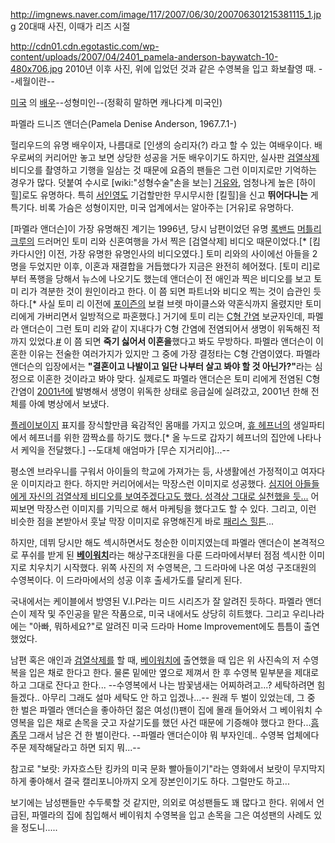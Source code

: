 http://imgnews.naver.com/image/117/2007/06/30/200706301215381115_1.jpg
20대때 사진, 이때가 리즈 시절

http://cdn01.cdn.egotastic.com/wp-content/uploads/2007/04/2401_pamela-anderson-baywatch-10-480x706.jpg
2010년 이후 사진, 위에 입었던 것과 같은 수영복을 입고 화보촬영 때. --세월이란--

[[미국]] 의 [[배우]]--성형미인--(정확히 말하면 캐나다계 미국인)

파멜라 드니즈 앤더슨(Pamela Denise Anderson, 1967.7.1-) 

헐리우드의 유명 배우이자, 나름대로 [인생의 승리자(?) 라고 할 수 있는 여배우이다. 배우로써의 커리어만 놓고 보면 상당한 성공을 거둔 배우이기도 하지만, 실사판 [[검열삭제]] 비디오를 촬영하고 기행을 일삼는 것 때문에 요즘의 팬들은 그런 이미지로만 기억하는 경우가 많다. 덧붙여 수시로 [wiki:"성형수술"손을 보는] [[거유]]와, 엄청나게 높은 [하이힐]로도 유명하다. 특히 [[서인영]]도 기겁할만한 무시무시한 [킬힐]을 신고 '''뛰어다니는''' 게 특기다. 비록 가슴은 성형이지만, 미국 업계에서는 알아주는 [거유]로 유명하다. 

[파멜라 앤더슨]이 가장 유명해진 계기는 1996년, 당시 남편이었던 유명 [[록밴드]] [[머틀리 크루]]의 드러머인 토미 리와 신혼여행을 가서 찍은 [검열삭제] 비디오 때문이었다.[* [킴 카다시안] 이전, 가장 유명한 유명인사의 비디오였다.] 토미 리와의 사이에선 아들을 2명을 두었지만 이후, 이혼과 재결합을 거듭했다가 지금은 완전히 헤어졌다. [토미 리]로부터 폭행을 당해서 뉴스에 나오기도 했는데 앤더슨이 전 애인과 찍은 비디오를 보고 토미 리가 격분한 것이 원인이라고 한다. 이 쯤 되면 파트너와 비디오 찍는 것이 습관인 듯하다.[* 사실 토미 리 이전에 [[포이즌]]의 보컬 브렛 마이클스와 약혼식까지 올렸지만 토미 리에게 가버리면서 일방적으로 파혼했다.] 거기에 토미 리는 [[C형 간염]] 보균자인데, 파멜라 앤더슨이 그런 토미 리와 같이 지내다가 C형 간염에 전염되어서 생명이 위독해진 적까지 있었다.[http://news.naver.com/main/read.nhn?mode=LSD&mid=sec&sid1=106&oid=016&aid=0000136254 #] 이 쯤 되면 '''죽기 싫어서 이혼을'''했다고 봐도 무방하다. 파멜라 앤더슨이 이혼한 이유는 전술한 여러가지가 있지만 그 중에 가장 결정타는 C형 간염이였다. 파멜라 앤더슨의 입장에서는 '''"결혼이고 나발이고 일단 나부터 살고 봐야 할 것 아닌가?"'''라는 심정으로 이혼한 것이라고 봐야 맞다. 실제로도 파멜라 앤더슨은 토미 리에게 전염된 C형 간염이 [[2001년]]에 발병해서 생명이 위독한 상태로 응급실에 실려갔고, 2001년 한해 전체를 아예 병상에서 보냈다.

[[플레이보이]]지 표지를 장식할만큼 육감적인 몸매를 가지고 있으며, [[휴 헤프너]]의 생일파티에서 헤프너를 위한 깜짝쇼를 하기도 했다.[* 올 누드로 갑자기 헤프너의 집안에 나타나서 케익을 전달했다.] --도대체 애엄마가 [무슨 지거리야]...--

평소엔 브라우니를 구워서 아이들의 학교에 가져가는 등, 사생활에선 가정적이고 여자다운 이미지라고 한다. 하지만 커리어에서는 막장스런 이미지로 성공했다. [http://www.asiatoday.co.kr/news/view.asp?seq=303226 심지어 아들들에게 자신의 검열삭제 비디오를 보여주겠다고도 했다. 성격상 그대로 실천했을 듯...] 어찌보면 막장스런 이미지를 기믹으로 해서 마케팅을 했다고도 할 수 있다. 그리고, 이런 비슷한 점을 본받아서 훗날 막장 이미지로 유명해진게 바로 [[패리스 힐튼]]...  

하지만, 데뷔 당시만 해도 섹시하면서도 청순한 이미지였는데 파멜라 앤더슨이 본격적으로 푸쉬를 받게 된 '''[[베이워치]]'''라는 해상구조대원을 다룬 드라마에서부터 점점 섹시한 이미지로 치우치기 시작했다. 위쪽 사진의 저 수영복은, 그 드라마에 나온 여성 구조대원의 수영복이다. 이 드라마에서의 성공 이후 출세가도를 달리게 된다.

국내에서는 케이블에서 방영된 V.I.P라는 미드 시리즈가 잘 알려진 듯하다. 파멜라 앤더슨이 제작 및 주인공을 맡은 작품으로, 미국 내에서도 상당히 히트했다. 그리고 우리나라에는 "아빠, 뭐하세요?"로 알려진 미국 드라마 Home Improvement에도 틈틈이 출연했었다. 

남편 혹은 애인과 [[검열삭제]]를 할 때, [[베이워치]]에 출연했을 때 입은 위 사진속의 저 수영복을 입은 채로 한다고 한다. 물론 밑에만 옆으로 제껴서 한 후 수영복 밑부분을 제대로 하고 그대로 잔다고 한다... --수영복에서 나는 밤꽃냄새는 어찌하려고...? 세탁하려면 힘들겠다.. 아무리 그래도 설마 세탁도 안 하고 입겠나...-- 원래 두 벌이 있었는데, 그 중 한 벌은 파멜라 앤더슨을 좋아하던 젊은 여성(!)팬이 집에 몰래 들어와서 그 베이워치 수영복을 입은 채로 손목을 긋고 자살기도를 했던 사건 때문에 기증해야 했다고 한다...[[흠좀무]] 그래서 남은 건 한 벌이란다. --파멜라 앤더슨이야 뭐 부자인데.. 수영복 업체에다 주문 제작해달라고 하면 되지 뭐...-- 

참고로 "보랏: 카자흐스탄 킹카의 미국 문화 빨아들이기"라는 영화에서 보랏이 무지막지하게 좋아해서 결국 캘리포니아까지 오게 장본인이기도 하다. 그럴만도 하고...

보기에는 남성팬들만 수두룩할 것 같지만, 의외로 여성팬들도 꽤 많다고 한다. 위에서 언급된, 파멜라의 집에 침입해서 베이워치 수영복을 입고 손목을 그은 여성팬의 사례도 있을 정도니.....
